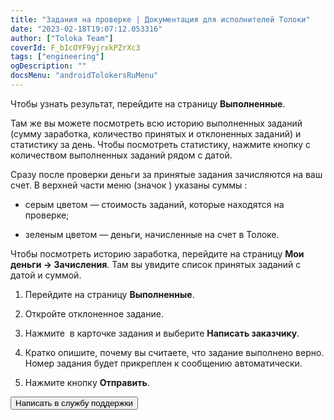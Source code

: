 ```yaml
---
title: "Задания на проверке | Документация для исполнителей Толоки"
date: "2023-02-18T19:07:12.053316"
author: ["Toloka Team"]
coverId: F_bIcOYF9yjrxkPZrXc3
tags: ["engineering"]
ogDescription: ""
docsMenu: "androidTolokersRuMenu"
---
```



<RuTolokersPriemkaContent1/>

Чтобы узнать результат, перейдите на страницу **Выполненные**.

Там же вы можете посмотреть всю историю выполненных заданий (сумму заработка, количество принятых и отклоненных заданий) и статистику за день. Чтобы посмотреть статистику, нажмите кнопку с количеством выполненных заданий рядом с датой.

<RuTolokersPriemkaContent2/>

Сразу после проверки деньги за принятые задания зачисляются на ваш счет. В верхней части меню (значок <img src="https://tlk-infra-front.azureedge.net/portal-static/uploaded/images/1677847612879/1677847612879_original_svg.svg" alt="" />) указаны суммы <img src="https://tlk-infra-front.azureedge.net/portal-static/uploaded/images/1677847618206/1677847618206_original_svg.svg" alt="" />:

- серым цветом — стоимость заданий, которые находятся на проверке;

- зеленым цветом — деньги, начисленные на счет в Толоке.

Чтобы посмотреть историю заработка, перейдите на страницу **Мои деньги → Зачисления**. Там вы увидите список принятых заданий с датой и суммой.

<RuTolokersPriemkaContent3/>

1. Перейдите на страницу **Выполненные**.

1. Откройте отклоненное задание.

1. Нажмите <img src="https://tlk-infra-front.azureedge.net/portal-static/uploaded/images/1677847518588/1677847518588_original_jpeg.jpeg" alt="" /> в карточке задания и выберите **Написать заказчику**.

1. Кратко опишите, почему вы считаете, что задание выполнено верно. Номер задания будет прикреплен к сообщению автоматически.

1. Нажмите кнопку **Отправить**.

<RuTolokersPriemkaContent4/>

<Button themeColor="light" view="default" size="l" type="link" url="../troubleshooting/troubleshooting#not_working_properly">Написать в службу поддержки</Button>
